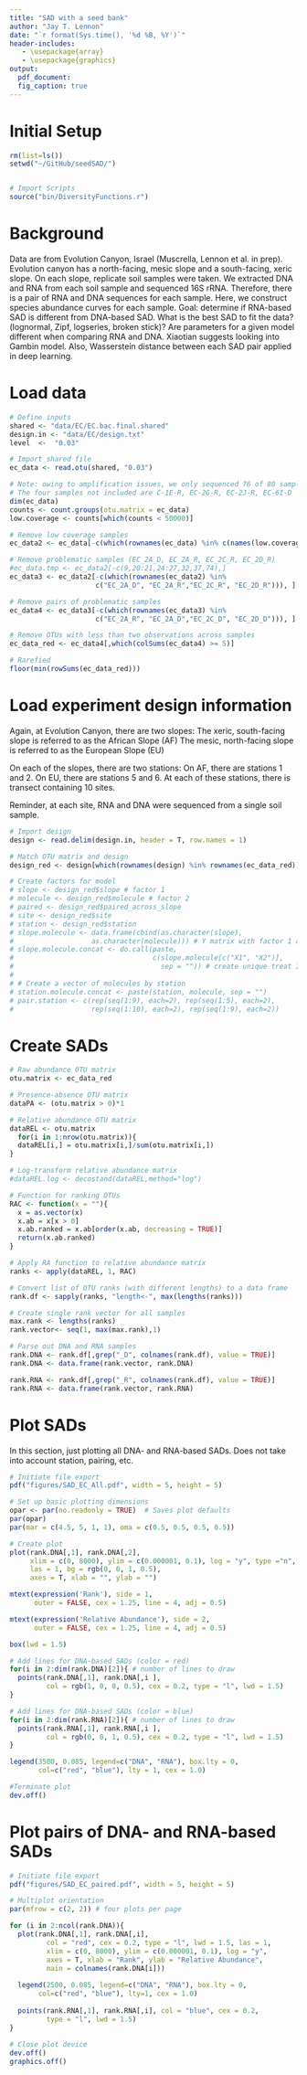 ```yaml
---
title: "SAD with a seed bank"
author: "Jay T. Lennon"
date: "`r format(Sys.time(), '%d %B, %Y')`"
header-includes:
   - \usepackage{array}
   - \usepackage{graphics}
output:
  pdf_document:
  fig_caption: true
---
```


# Initial Setup
```r
rm(list=ls())
setwd("~/GitHub/seedSAD/")


# Import Scripts
source("bin/DiversityFunctions.r")
```

# Background

Data are from Evolution Canyon, Israel (Muscrella, Lennon et al. in prep). 
Evolution canyon has a north-facing, mesic slope and a south-facing, xeric slope.
On each slope, replicate soil samples were taken.
We extracted DNA and RNA from each soil sample and sequenced 16S rRNA. 
Therefore, there is a pair of RNA and DNA sequences for each sample. 
Here, we construct species abundance curves for each sample. 
Goal: determine if RNA-based SAD is different from DNA-based SAD. 
What is the best SAD to fit the data? (lognormal, Zipf, logseries, broken stick)?
Are parameters for a given model different when comparing RNA and DNA. 
Xiaotian suggests looking into Gambin model.
Also, Wasserstein distance between each SAD pair applied in deep learning.

# Load data

```r
# Define inputs
shared <- "data/EC/EC.bac.final.shared"
design.in <- "data/EC/design.txt"
level  <-  "0.03"

# Import shared file
ec_data <- read.otu(shared, "0.03")

# Note: owing to amplification issues, we only sequenced 76 of 80 samples.
# The four samples not included are C-1E-R, EC-2G-R, EC-2J-R, EC-6I-D
dim(ec_data)
counts <- count.groups(otu.matrix = ec_data)
low.coverage <- counts[which(counts < 50000)]

# Remove low coverage samples 
ec_data2 <- ec_data[-c(which(rownames(ec_data) %in% c(names(low.coverage)))), ]

# Remove problematic samples (EC_2A_D, EC_2A_R, EC_2C_R, EC_2D_R)
#ec_data.tmp <- ec_data2[-c(9,20:21,24:27,32,37,74),]
ec_data3 <- ec_data2[-c(which(rownames(ec_data2) %in% 
                     c("EC_2A_D", "EC_2A_R","EC_2C_R", "EC_2D_R"))), ]

# Remove pairs of problematic samples
ec_data4 <- ec_data3[-c(which(rownames(ec_data3) %in% 
                     c("EC_2A_R", "EC_2A_D","EC_2C_D", "EC_2D_D"))), ]

# Remove OTUs with less than two observations across samples
ec_data_red <- ec_data4[,which(colSums(ec_data4) >= 5)]

# Rarefied
floor(min(rowSums(ec_data_red)))
```

# Load experiment design information

Again, at Evolution Canyon, there are two slopes: 
The xeric, south-facing slope is referred to as the African Slope (AF)
The mesic, north-facing slope is referred to as the European Slope (EU)

On each of the slopes, there are two stations:
On AF, there are stations 1 and 2.
On EU, there are stations 5 and 6. 
At each of these stations, there is transect containing 10 sites. 

Reminder, at each site, RNA and DNA were sequenced from a single soil sample. 

```r
# Import design
design <- read.delim(design.in, header = T, row.names = 1)

# Match OTU matrix and design
design_red <- design[which(rownames(design) %in% rownames(ec_data_red)),]

# Create factors for model
# slope <- design_red$slope # factor 1
# molecule <- design_red$molecule # factor 2
# paired <- design_red$paired_across_slope
# site <- design_red$site
# station <- design_red$station
# slope.molecule <- data.frame(cbind(as.character(slope),
#                   as.character(molecule))) # Y matrix with factor 1 and 2
# slope.molecule.concat <- do.call(paste, 
#                                  c(slope.molecule[c("X1", "X2")],
#                                    sep = "")) # create unique treat ID vector
# 
# # Create a vector of molecules by station
# station.molecule.concat <- paste(station, molecule, sep = "")
# pair.station <- c(rep(seq(1:9), each=2), rep(seq(1:5), each=2), 
#                   rep(seq(1:10), each=2), rep(seq(1:9), each=2))
```

# Create SADs

```r
# Raw abundance OTU matrix
otu.matrix <- ec_data_red

# Presence-absence OTU matrix
dataPA <- (otu.matrix > 0)*1

# Relative abundance OTU matrix
dataREL <- otu.matrix
  for(i in 1:nrow(otu.matrix)){
  dataREL[i,] = otu.matrix[i,]/sum(otu.matrix[i,])
}

# Log-transform relative abundance matrix
#dataREL.log <- decostand(dataREL,method="log")

# Function for ranking OTUs
RAC <- function(x = ""){
  x = as.vector(x)
  x.ab = x[x > 0]
  x.ab.ranked = x.ab[order(x.ab, decreasing = TRUE)]
  return(x.ab.ranked)
}

# Apply RA function to relative abundance matrix
ranks <- apply(dataREL, 1, RAC)

# Convert list of OTU ranks (with different lengths) to a data frame
rank.df <- sapply(ranks, "length<-", max(lengths(ranks))) 

# Create single rank vector for all samples 
max.rank <- lengths(ranks)
rank.vector<- seq(1, max(max.rank),1)

# Parse out DNA and RNA samples
rank.DNA <- rank.df[,grep("_D", colnames(rank.df), value = TRUE)]
rank.DNA <- data.frame(rank.vector, rank.DNA)

rank.RNA <- rank.df[,grep("_R", colnames(rank.df), value = TRUE)]
rank.RNA <- data.frame(rank.vector, rank.RNA)
```

# Plot SADs

In this section, just plotting all DNA- and RNA-based SADs. 
Does not take into account station, pairing, etc. 

```r
# Initiate file export
pdf("figures/SAD_EC_All.pdf", width = 5, height = 5)

# Set up basic plotting dimensions
opar <- par(no.readonly = TRUE)  # Saves plot defaults
par(opar)
par(mar = c(4.5, 5, 1, 1), oma = c(0.5, 0.5, 0.5, 0.5))

# Create plot 
plot(rank.DNA[,1], rank.DNA[,2],
     xlim = c(0, 8000), ylim = c(0.000001, 0.1), log = "y", type ="n",
     las = 1, bg = rgb(0, 0, 1, 0.5), 
     axes = T, xlab = "", ylab = "")

mtext(expression('Rank'), side = 1,
      outer = FALSE, cex = 1.25, line = 4, adj = 0.5)

mtext(expression('Relative Abundance'), side = 2,
      outer = FALSE, cex = 1.25, line = 4, adj = 0.5)

box(lwd = 1.5)

# Add lines for DNA-based SADs (color = red)
for(i in 2:dim(rank.DNA)[2]){ # number of lines to draw 
  points(rank.DNA[,1], rank.DNA[,i ], 
         col = rgb(1, 0, 0, 0.5), cex = 0.2, type = "l", lwd = 1.5)
}

# Add lines for DNA-based SADs (color = blue)
for(i in 2:dim(rank.RNA)[2]){ # number of lines to draw 
  points(rank.RNA[,1], rank.RNA[,i ], 
         col = rgb(0, 0, 1, 0.5), cex = 0.2, type = "l", lwd = 1.5)
}

legend(3500, 0.085, legend=c("DNA", "RNA"), box.lty = 0,
       col=c("red", "blue"), lty = 1, cex = 1.0)

#Terminate plot 
dev.off()
```

# Plot pairs of DNA- and RNA-based SADs

```r
# Initiate file export
pdf("figures/SAD_EC_paired.pdf", width = 5, height = 5)

# Multiplot orientation
par(mfrow = c(2, 2)) # four plots per page 

for (i in 2:ncol(rank.DNA)){
  plot(rank.DNA[,1], rank.DNA[,i],
         col = "red", cex = 0.2, type = "l", lwd = 1.5, las = 1,
         xlim = c(0, 8000), ylim = c(0.000001, 0.1), log = "y",
         axes = T, xlab = "Rank", ylab = "Relative Abundance", 
         main = colnames(rank.DNA[i]))
  
  legend(2500, 0.085, legend=c("DNA", "RNA"), box.lty = 0,
       col=c("red", "blue"), lty=1, cex = 1.0)
        
  points(rank.RNA[,1], rank.RNA[,i], col = "blue", cex = 0.2, 
         type = "l", lwd = 1.5)
}
         
# Close plot device
dev.off()
graphics.off()
```